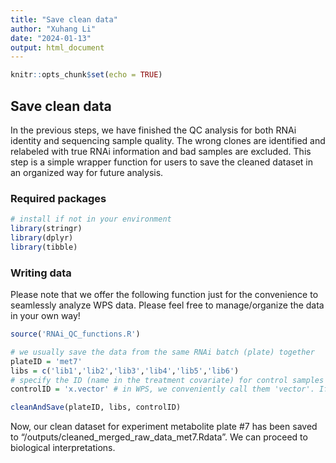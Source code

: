 ```yaml
---
title: "Save clean data"
author: "Xuhang Li"
date: "2024-01-13"
output: html_document
---
```


```r
knitr::opts_chunk$set(echo = TRUE)
```

## Save clean data

In the previous steps, we have finished the QC analysis for both RNAi identity and sequencing sample quality. The wrong clones are identified and relabeled with true RNAi information and bad samples are excluded. This step is a simple wrapper function for users to save the cleaned dataset in an organized way for future analysis.

### Required packages

```r
# install if not in your environment
library(stringr)
library(dplyr)
library(tibble)
```

### Writing data

Please note that we offer the following function just for the convenience to seamlessly analyze WPS data. Please feel free to manage/organize the data in your own way!

```r
source('RNAi_QC_functions.R')

# we usually save the data from the same RNAi batch (plate) together 
plateID = 'met7'
libs = c('lib1','lib2','lib3','lib4','lib5','lib6')
# specify the ID (name in the treatment covariate) for control samples
controlID = 'x.vector' # in WPS, we conveniently call them 'vector'. If you use another name such as "control", change it to the actual name. 

cleanAndSave(plateID, libs, controlID)
```

Now, our clean dataset for experiment metabolite plate #7 has been saved to "/outputs/cleaned_merged_raw_data_met7.Rdata". We can proceed to biological interpretations.
